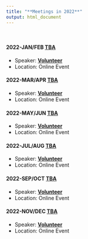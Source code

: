 ```yaml
---
title: "**Meetings in 2022**"
output: html_document
---
```


<br>


#### 2022-JAN/FEB [TBA](https://www.meetup.com/calgaryr/events/){target="_blank"}

+ Speaker: [<b>Volunteer</b>](){target="_blank"}
+ Location: Online Event


#### 2022-MAR/APR [TBA](https://www.meetup.com/calgaryr/events/){target="_blank"}

+ Speaker: [<b>Volunteer</b>](){target="_blank"}
+ Location: Online Event


#### 2022-MAY/JUN [TBA](https://www.meetup.com/calgaryr/events/){target="_blank"}

+ Speaker: [<b>Volunteer</b>](){target="_blank"}
+ Location: Online Event


#### 2022-JUL/AUG [TBA](https://www.meetup.com/calgaryr/events/){target="_blank"}

+ Speaker: [<b>Volunteer</b>](){target="_blank"}
+ Location: Online Event


#### 2022-SEP/OCT [TBA](https://www.meetup.com/calgaryr/events/){target="_blank"}

+ Speaker: [<b>Volunteer</b>](){target="_blank"}
+ Location: Online Event


#### 2022-NOV/DEC [TBA](https://www.meetup.com/calgaryr/events/){target="_blank"}

+ Speaker: [<b>Volunteer</b>](){target="_blank"}
+ Location: Online Event

